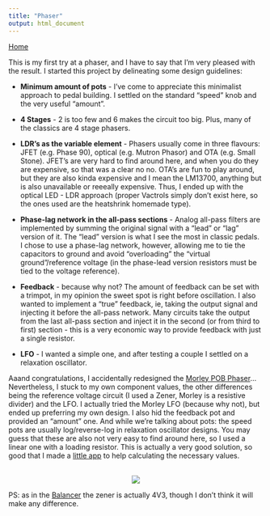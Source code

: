 ```yaml
---
title: "Phaser"
output: html_document
---
```


[Home](../)

This is my first try at a phaser, and I have to say that I'm very pleased with the result. I started this project by delineating some design guidelines:

+ **Minimum amount of pots** - I've come to appreciate this minimalist approach to pedal building. I settled on the standard "speed" knob and the very useful "amount".

+ **4 Stages** - 2 is too few and 6 makes the circuit too big. Plus, many of the classics are 4 stage phasers.

+ **LDR's as the variable element** - Phasers usually come in three flavours: JFET (e.g. Phase 90), optical (e.g. Mutron Phasor) and OTA (e.g. Small Stone). JFET's are very hard to find around here, and when you do they are expensive, so that was a clear no no. OTA's are fun to play around, but they are also kinda expensive and I mean the LM13700, anything but is also unavailable or reeeally expensive. Thus, I ended up with the optical LED - LDR approach (proper Vactrols simply don't exist here, so the ones used are the heatshrink homemade type).

+ **Phase-lag network in the all-pass sections** - Analog all-pass filters are implemented by summing the original signal with a "lead" or "lag" version of it. The "lead" version is what I see the most in classic pedals. I chose to use a phase-lag network, however, allowing me to tie the capacitors to ground and avoid "overloading" the "virtual ground"/reference voltage (in the phase-lead version resistors must be tied to the voltage reference).

+ **Feedback** - because why not? The amount of feedback can be set with a trimpot, in my opinion the sweet spot is right before oscillation. I also wanted to implement a "true" feedback, ie, taking the output signal and injecting it before the all-pass network. Many circuits take the output from the last all-pass section and inject it in the second (or from third to first) section - this is a very economic way to provide feedback with just a single resistor.

+ **LFO** - I wanted a simple one, and after testing a couple I settled on a relaxation oscillator.

Aaand congratulations, I accidentally redesigned the [Morley POB Phaser](https://www.experimentalistsanonymous.com/diy/Schematics/Phasers/Morley%20POB.pdf)... Nevertheless, I stuck to my own component values, the other differences being the reference voltage circuit (I used a Zener, Morley is a resistive divider) and the LFO. I actually tried the Morley LFO (because why not), but ended up preferring my own design. I also hid the feedback pot and provided an "amount" one. And while we're talking about pots: the speed pots are usually log/reverse-log in relaxation oscillator designs. You may guess that these are also not very easy to find around here, so I used a linear one with a loading resistor. This is actually a very good solution, so good that I made a [little app](log-pot.html) to help calculating the necessary values.

<br>
<center>
![](../img/phaser.jpg)
</center>

PS: as in the [Balancer](unbal_to_bal.html) the zener is actually 4V3, though I don't think it will make any difference.